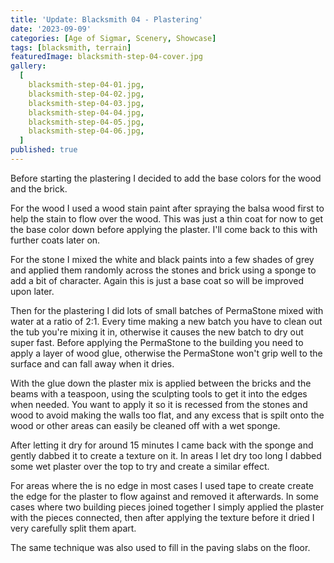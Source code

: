 ```yaml
---
title: 'Update: Blacksmith 04 - Plastering'
date: '2023-09-09'
categories: [Age of Sigmar, Scenery, Showcase]
tags: [blacksmith, terrain]
featuredImage: blacksmith-step-04-cover.jpg
gallery:
  [
    blacksmith-step-04-01.jpg,
    blacksmith-step-04-02.jpg,
    blacksmith-step-04-03.jpg,
    blacksmith-step-04-04.jpg,
    blacksmith-step-04-05.jpg,
    blacksmith-step-04-06.jpg,
  ]
published: true
---
```


Before starting the plastering I decided to add the base colors for the wood and the brick.

For the wood I used a wood stain paint after spraying the balsa wood first to help the stain to flow over the wood.
This was just a thin coat for now to get the base color down before applying the plaster. I'll come back to this with
further coats later on.

For the stone I mixed the white and black paints into a few shades of grey and applied them randomly across the stones
and brick using a sponge to add a bit of character. Again this is just a base coat so will be improved upon later.

Then for the plastering I did lots of small batches of PermaStone mixed with water at a ratio of 2:1.
Every time making a new batch you have to clean out the tub you're mixing it in, otherwise it causes the new batch to
dry out super fast. Before applying the PermaStone to the building you need to apply a layer of wood glue, otherwise
the PermaStone won't grip well to the surface and can fall away when it dries.

With the glue down the plaster mix is applied between the bricks and the beams with a teaspoon, using the sculpting
tools to get it into the edges when needed. You want to apply it so it is recessed from the stones and wood to avoid
making the walls too flat, and any excess that is spilt onto the wood or other areas can easily be cleaned off with a
wet sponge.

After letting it dry for around 15 minutes I came back with the sponge and gently dabbed it to create a texture on it.
In areas I let dry too long I dabbed some wet plaster over the top to try and create a similar effect.

For areas where the is no edge in most cases I used tape to create create the edge for the plaster to flow against and
removed it afterwards. In some cases where two building pieces joined together I simply applied the plaster with the
pieces connected, then after applying the texture before it dried I very carefully split them apart.

The same technique was also used to fill in the paving slabs on the floor.
